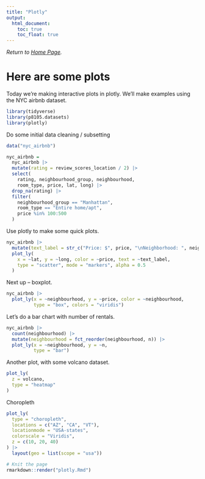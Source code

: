 ```yaml
---
title: "Plotly"
output: 
  html_document:
    toc: true
    toc_float: true
---
```


_Return to [Home Page](index.html)._

# Here are some plots

Today we're making interactive plots in plotly. We'll make examples using the NYC airbnb dataset.

```r
library(tidyverse)
library(p8105.datasets)
library(plotly)
```

Do some initial data cleaning / subsetting

```r
data("nyc_airbnb")

nyc_airbnb =
  nyc_airbnb |> 
  mutate(rating = review_scores_location / 2) |> 
  select(
    rating, neighbourhood_group, neighbourhood,
    room_type, price, lat, long) |> 
  drop_na(rating) |> 
  filter(
    neighbourhood_group == "Manhattan",
    room_type == "Entire home/apt",
    price %in% 100:500
  )
```

Use plotly to make some quick plots.

```r
nyc_airbnb |> 
  mutate(text_label = str_c("Price: $", price, "\nNeighborhood: ", neighbourhood)) |> 
  plot_ly(
    x = ~lat, y = ~long, color = ~price, text = ~text_label,
    type = "scatter", mode = "markers", alpha = 0.5
  )

```

Next up -- boxplot.

```r
nyc_airbnb |> 
  plot_ly(x = ~neighbourhood, y = ~price, color = ~neighbourhood,
          type = "box", colors = "viridis")
```

Let's do a bar chart with number of rentals.

```r
nyc_airbnb |> 
  count(neighbourhood) |> 
  mutate(neighbourhood = fct_reorder(neighbourhood, n)) |> 
  plot_ly(x = ~neighbourhood, y = ~n,
          type = "bar")
```

Another plot, with some volcano dataset.

```r
plot_ly(
  z = volcano,
  type = "heatmap"
)
```

Choropleth

```r
plot_ly(
  type = "choropleth",
  locations = c("AZ", "CA", "VT"),
  locationmode = "USA-states",
  colorscale = "Viridis",
  z = c(10, 20, 40)
) |> 
  layout(geo = list(scope = "usa"))
```


```r
# Knit the page
rmarkdown::render("plotly.Rmd")
```




